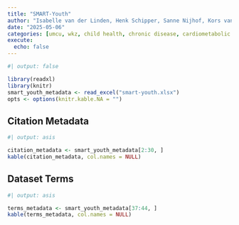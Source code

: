 ```yaml
---
title: "SMART-Youth"
author: "Isabelle van der Linden, Henk Schipper, Sanne Nijhof, Kors van der Ent"
date: "2025-05-06"
categories: [umcu, wkz, child health, chronic disease, cardiometabolic risk factors, atherosclerosis]
execute:
  echo: false
---
```


```r
#| output: false

library(readxl)
library(knitr)
smart_youth_metadata <- read_excel("smart-youth.xlsx")
opts <- options(knitr.kable.NA = "")
```

## Citation Metadata

```r
#| output: asis

citation_metadata <- smart_youth_metadata[2:30, ]
kable(citation_metadata, col.names = NULL)
```

## Dataset Terms

```r
#| output: asis

terms_metadata <- smart_youth_metadata[37:44, ]
kable(terms_metadata, col.names = NULL)
```
